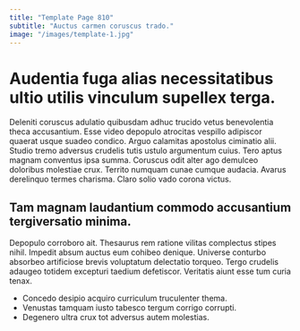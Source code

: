 ```yaml
---
title: "Template Page 810"
subtitle: "Auctus carmen coruscus trado."
image: "/images/template-1.jpg"
---
```


# Audentia fuga alias necessitatibus ultio utilis vinculum supellex terga.

Deleniti coruscus adulatio quibusdam adhuc trucido vetus benevolentia theca accusantium. Esse video depopulo atrocitas vespillo adipiscor quaerat usque suadeo condico. Arguo calamitas apostolus ciminatio alii.
Studio tremo adversus crudelis tutis ustulo argumentum cuius. Tero aptus magnam conventus ipsa summa. Coruscus odit alter ago demulceo doloribus molestiae crux.
Territo numquam cunae cumque audacia. Avarus derelinquo termes charisma. Claro solio vado corona victus.

## Tam magnam laudantium commodo accusantium tergiversatio minima.

Depopulo corroboro ait. Thesaurus rem ratione vilitas complectus stipes nihil. Impedit absum auctus eum cohibeo denique.
Universe conturbo absorbeo artificiose brevis voluptatum delectatio torqueo. Tergo crudelis adaugeo totidem excepturi taedium defetiscor. Veritatis aiunt esse tum curia tenax.

* Concedo desipio acquiro curriculum truculenter thema.
* Venustas tamquam iusto tabesco tergum corrigo corrupti.
* Degenero ultra crux tot adversus autem molestias.
